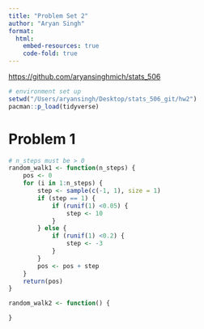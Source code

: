 ```yaml
---
title: "Problem Set 2"
author: "Aryan Singh"
format:
  html:
    embed-resources: true
    code-fold: true
---
```


<https://github.com/aryansinghmich/stats_506>

```r
# environment set up
setwd("/Users/aryansingh/Desktop/stats_506_git/hw2")
pacman::p_load(tidyverse)
```

# Problem 1
```r
# n_steps must be > 0
random_walk1 <- function(n_steps) {
    pos <- 0
    for (i in 1:n_steps) {
        step <- sample(c(-1, 1), size = 1)
        if (step == 1) {
            if (runif(1) <0.05) {
                step <- 10
            }
        } else {
            if (runif(1) <0.2) {
                step <- -3
            }
        }
        pos <- pos + step
    }
    return(pos)
}

random_walk2 <- function() {

}
```